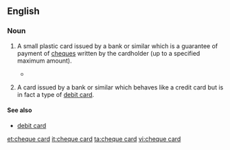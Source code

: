 ==English==
{{wikipedia}}
===Noun===
{{en-noun|head=[[cheque]] [[card]]}}
<!-- believe this is UK specific, not found in Australia at least -->
# {{context|British|banking|lang=en}} A small plastic card issued by a bank or similar which is a guarantee of payment of [[cheque]]s written by the cardholder (up to a specified maximum amount).
#*{{quote-news|work=CompareAndSave.com|title=Industry to close cheque card system|date=25 September|year=2009|passage=Banks have decided to end cheque guarantee card payments from July 2011. / The 24 members of the current '''cheque card''' system said that they had made the move in order to reflect consumer trends, with the popularity of the payment method in "terminal decline".}}
# {{context|South Africa|banking|lang=en}} A card issued by a bank or similar which behaves like a credit card but is in fact a type of [[debit card]].

====See also====
*[[debit card]]

[[et:cheque card]]
[[it:cheque card]]
[[ta:cheque card]]
[[vi:cheque card]]